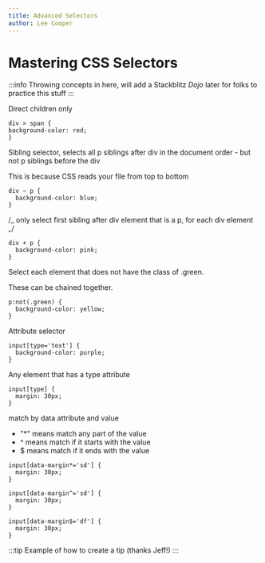```yaml
---
title: Advanced Selectors
author: Lee Cooper
---
```



<AuthorBlurb
  github="lee-cooper"
  fullName="Lee Cooper"
  description="Hypertheory-Labs"
  created="8/12/2022"
/>
# Mastering CSS Selectors

:::info
Throwing concepts in here, will add a Stackblitz _Dojo_ later for
folks to practice this stuff
:::

Direct children only

```
div > span {
background-color: red;
}
```

Sibling selector, selects all p siblings after div in the document order - but not p siblings before the div

This is because CSS reads your file from top to bottom

```
div ~ p {
  background-color: blue;
}
```

/_ only select first sibling after div element that is a p, for each div element _/

```
div + p {
  background-color: pink;
}
```

Select each element that does not have the class of .green.

These can be chained together.

```
p:not(.green) {
  background-color: yellow;
}
```

Attribute selector

```
input[type='text'] {
  background-color: purple;
}
```

Any element that has a type attribute

```
input[type] {
  margin: 30px;
}
```

match by data attribute and value

- "\*" means match any part of the value
- ^ means match if it starts with the value
- $ means match if it ends with the value

```
input[data-margin*='sd'] {
  margin: 30px;
}

input[data-margin^='sd'] {
  margin: 30px;
}

input[data-margin$='df'] {
  margin: 30px;
}
```

:::tip
Example of how to create a tip (thanks Jeff!)
:::
